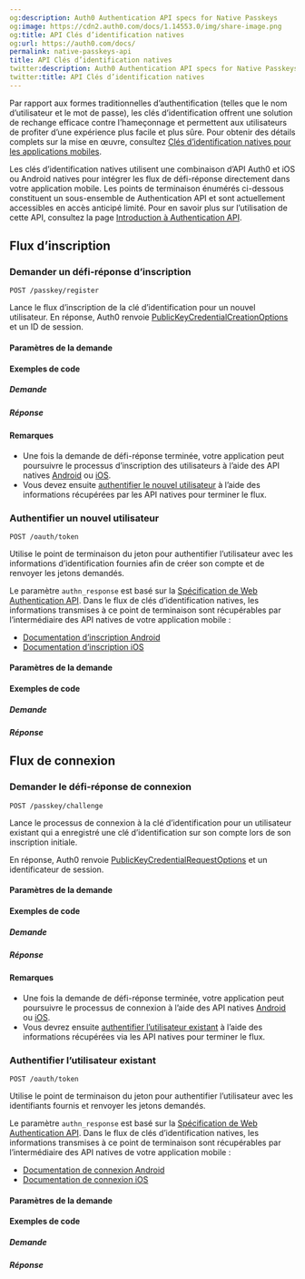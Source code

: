 ```yaml
---
og:description: Auth0 Authentication API specs for Native Passkeys
og:image: https://cdn2.auth0.com/docs/1.14553.0/img/share-image.png
og:title: API Clés d’identification natives
og:url: https://auth0.com/docs/
permalink: native-passkeys-api
title: API Clés d’identification natives
twitter:description: Auth0 Authentication API specs for Native Passkeys
twitter:title: API Clés d’identification natives
---
```




Par rapport aux formes traditionnelles d’authentification (telles que le nom d’utilisateur et le mot de passe), les clés d’identification offrent une solution de rechange efficace contre l’hameçonnage et permettent aux utilisateurs de profiter d’une expérience plus facile et plus sûre. Pour obtenir des détails complets sur la mise en œuvre, consultez [Clés d’identification natives pour les applications mobiles](/native-passkeys-for-mobile-applications).

Les clés d’identification natives utilisent une combinaison d’API Auth0 et iOS ou Android natives pour intégrer les flux de défi-réponse directement dans votre application mobile. Les points de terminaison énumérés ci-dessous constituent un sous-ensemble de Authentication API et sont actuellement accessibles en accès anticipé limité. Pour en savoir plus sur l’utilisation de cette API, consultez la page [Introduction à Authentication API](https://auth0.com/docs/api/authentication#introduction).

## Flux d’inscription

### Demander un défi-réponse d’inscription

`POST /passkey/register`

Lance le flux d’inscription de la clé d’identification pour un nouvel utilisateur. En réponse, Auth0 renvoie [PublicKeyCredentialCreationOptions](https://www.w3.org/TR/webauthn-3/#dictdef-publickeycredentialcreationoptions) et un ID de session.

#### Paramètres de la demande



#### Exemples de code

##### Demande



##### Réponse



#### Remarques

* Une fois la demande de défi-réponse terminée, votre application peut poursuivre le processus d’inscription des utilisateurs à l’aide des API natives [Android](https://developer.android.com/identity/sign-in/credential-manager#create-passkey) ou [iOS](https://developer.apple.com/documentation/authenticationservices/supporting-passkeys#Register-a-new-account-on-a-service).
* Vous devez ensuite [authentifier le nouvel utilisateur](#authenticate-new-user) à l’aide des informations récupérées par les API natives pour terminer le flux.

### Authentifier un nouvel utilisateur



`POST /oauth/token`

Utilise le point de terminaison du jeton pour authentifier l’utilisateur avec les informations d’identification fournies afin de créer son compte et de renvoyer les jetons demandés.

Le paramètre `authn_response` est basé sur la [Spécification de Web Authentication API](https://www.w3.org/TR/webauthn-3/). Dans le flux de clés d’identification natives, les informations transmises à ce point de terminaison sont récupérables par l’intermédiaire des API natives de votre application mobile :

* [Documentation d’inscription Android](https://developer.android.com/identity/sign-in/credential-manager#create-passkey)
* [Documentation d’inscription iOS](https://developer.apple.com/documentation/authenticationservices/supporting-passkeys#Register-a-new-account-on-a-service)

#### Paramètres de la demande



#### Exemples de code

##### Demande



##### Réponse



## Flux de connexion

### Demander le défi-réponse de connexion

`POST /passkey/challenge`

Lance le processus de connexion à la clé d’identification pour un utilisateur existant qui a enregistré une clé d’identification sur son compte lors de son inscription initiale.

En réponse, Auth0 renvoie [PublicKeyCredentialRequestOptions](https://www.w3.org/TR/webauthn-3/#dictdef-publickeycredentialrequestoptions) et un identificateur de session.

#### Paramètres de la demande



#### Exemples de code

##### Demande



##### Réponse



#### Remarques

* Une fois la demande de défi-réponse terminée, votre application peut poursuivre le processus de connexion à l’aide des API natives [Android](https://developer.android.com/identity/sign-in/credential-manager#sign-in) ou [iOS](https://developer.apple.com/documentation/authenticationservices/supporting-passkeys#Connect-to-a-service-with-an-existing-account).
* Vous devrez ensuite [authentifier l’utilisateur existant](#authenticate-existing-user) à l’aide des informations récupérées via les API natives pour terminer le flux.

### Authentifier l’utilisateur existant

`POST /oauth/token`

Utilise le point de terminaison du jeton pour authentifier l’utilisateur avec les identifiants fournis et renvoyer les jetons demandés.

Le paramètre `authn_response` est basé sur la [Spécification de Web Authentication API](https://www.w3.org/TR/webauthn-3/). Dans le flux de clés d’identification natives, les informations transmises à ce point de terminaison sont récupérables par l’intermédiaire des API natives de votre application mobile :

* [Documentation de connexion Android](https://developer.android.com/identity/sign-in/credential-manager#sign-in)
* [Documentation de connexion iOS](https://developer.apple.com/documentation/authenticationservices/supporting-passkeys#Connect-to-a-service-with-an-existing-account)

#### Paramètres de la demande



#### Exemples de code

##### Demande



##### Réponse